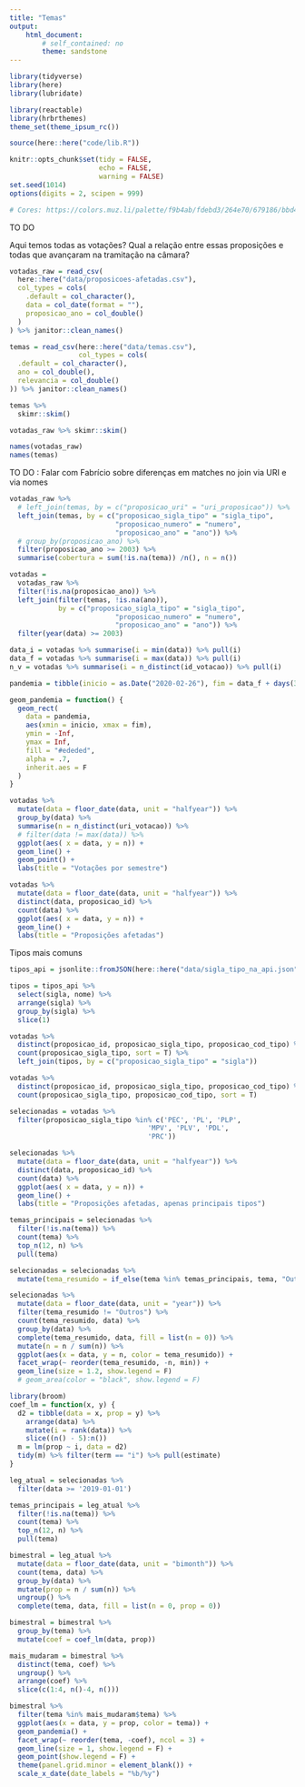 ```yaml
---
title: "Temas"
output:
    html_document: 
        # self_contained: no
        theme: sandstone
---
```


```r
library(tidyverse)
library(here)
library(lubridate)

library(reactable)
library(hrbrthemes)
theme_set(theme_ipsum_rc())

source(here::here("code/lib.R"))

knitr::opts_chunk$set(tidy = FALSE, 
                      echo = FALSE,
                      warning = FALSE)
set.seed(1014)
options(digits = 2, scipen = 999)

# Cores: https://colors.muz.li/palette/f9b4ab/fdebd3/264e70/679186/bbd4ce
```

TO DO

Aqui temos todas as votações? Qual a relação entre essas proposições e todas que avançaram na tramitação na câmara?


```r
votadas_raw = read_csv(
  here::here("data/proposicoes-afetadas.csv"),
  col_types = cols(
    .default = col_character(),
    data = col_date(format = ""),
    proposicao_ano = col_double()
  )
) %>% janitor::clean_names()

temas = read_csv(here::here("data/temas.csv"), 
                 col_types = cols(
  .default = col_character(),
  ano = col_double(),
  relevancia = col_double()
)) %>% janitor::clean_names()
```

```r
temas %>% 
  skimr::skim()

votadas_raw %>% skimr::skim()
```


```r
names(votadas_raw)
names(temas)
```

TO DO : Falar com Fabrício sobre diferenças em matches no join via URI e via nomes

```r
votadas_raw %>% 
  # left_join(temas, by = c("proposicao_uri" = "uri_proposicao")) %>%
  left_join(temas, by = c("proposicao_sigla_tipo" = "sigla_tipo",
                          "proposicao_numero" = "numero",
                          "proposicao_ano" = "ano")) %>%
  # group_by(proposicao_ano) %>%
  filter(proposicao_ano >= 2003) %>% 
  summarise(cobertura = sum(!is.na(tema)) /n(), n = n())
```

```r
votadas = 
  votadas_raw %>% 
  filter(!is.na(proposicao_ano)) %>% 
  left_join(filter(temas, !is.na(ano)), 
            by = c("proposicao_sigla_tipo" = "sigla_tipo",
                          "proposicao_numero" = "numero",
                          "proposicao_ano" = "ano")) %>%
  filter(year(data) >= 2003) 
```

```r
data_i = votadas %>% summarise(i = min(data)) %>% pull(i)
data_f = votadas %>% summarise(i = max(data)) %>% pull(i)
n_v = votadas %>% summarise(i = n_distinct(id_votacao)) %>% pull(i)
```

```r
pandemia = tibble(inicio = as.Date("2020-02-26"), fim = data_f + days(30))

geom_pandemia = function() {
  geom_rect(
    data = pandemia,
    aes(xmin = inicio, xmax = fim),
    ymin = -Inf,
    ymax = Inf,
    fill = "#ededed",
    alpha = .7,
    inherit.aes = F
  )
}
```

```r
votadas %>% 
  mutate(data = floor_date(data, unit = "halfyear")) %>% 
  group_by(data) %>%
  summarise(n = n_distinct(uri_votacao)) %>% 
  # filter(data != max(data)) %>% 
  ggplot(aes( x = data, y = n)) + 
  geom_line() + 
  geom_point() +
  labs(title = "Votações por semestre")
```


```r
votadas %>% 
  mutate(data = floor_date(data, unit = "halfyear")) %>% 
  distinct(data, proposicao_id) %>%
  count(data) %>% 
  ggplot(aes( x = data, y = n)) + 
  geom_line() + 
  labs(title = "Proposições afetadas")
```

Tipos mais comuns

```r
tipos_api = jsonlite::fromJSON(here::here("data/sigla_tipo_na_api.json"))$dados

tipos = tipos_api %>% 
  select(sigla, nome) %>% 
  arrange(sigla) %>% 
  group_by(sigla) %>% 
  slice(1) 

votadas %>% 
  distinct(proposicao_id, proposicao_sigla_tipo, proposicao_cod_tipo) %>% 
  count(proposicao_sigla_tipo, sort = T) %>% 
  left_join(tipos, by = c("proposicao_sigla_tipo" = "sigla"))
```

```r
votadas %>% 
  distinct(proposicao_id, proposicao_sigla_tipo, proposicao_cod_tipo) %>% 
  count(proposicao_sigla_tipo, proposicao_cod_tipo, sort = T)
```

```r
selecionadas = votadas %>% 
  filter(proposicao_sigla_tipo %in% c('PEC', 'PL', 'PLP',
                                  'MPV', 'PLV', 'PDL',
                                  'PRC'))
```

```r
selecionadas %>% 
  mutate(data = floor_date(data, unit = "halfyear")) %>% 
  distinct(data, proposicao_id) %>%
  count(data) %>% 
  ggplot(aes( x = data, y = n)) + 
  geom_line() + 
  labs(title = "Proposições afetadas, apenas principais tipos")
```

```r
temas_principais = selecionadas %>% 
  filter(!is.na(tema)) %>% 
  count(tema) %>% 
  top_n(12, n) %>% 
  pull(tema)

selecionadas = selecionadas %>% 
  mutate(tema_resumido = if_else(tema %in% temas_principais, tema, "Outros")) 

selecionadas %>% 
  mutate(data = floor_date(data, unit = "year")) %>% 
  filter(tema_resumido != "Outros") %>% 
  count(tema_resumido, data) %>% 
  group_by(data) %>% 
  complete(tema_resumido, data, fill = list(n = 0)) %>% 
  mutate(n = n / sum(n)) %>% 
  ggplot(aes(x = data, y = n, color = tema_resumido)) + 
  facet_wrap(~ reorder(tema_resumido, -n, min)) +
  geom_line(size = 1.2, show.legend = F)
  # geom_area(color = "black", show.legend = F)
```


```r
library(broom)
coef_lm = function(x, y) {
  d2 = tibble(data = x, prop = y) %>% 
    arrange(data) %>% 
    mutate(i = rank(data)) %>% 
    slice((n() - 5):n())
  m = lm(prop ~ i, data = d2)
  tidy(m) %>% filter(term == "i") %>% pull(estimate)
}

leg_atual = selecionadas %>% 
  filter(data >= '2019-01-01')

temas_principais = leg_atual %>% 
  filter(!is.na(tema)) %>% 
  count(tema) %>% 
  top_n(12, n) %>% 
  pull(tema)

bimestral = leg_atual %>% 
  mutate(data = floor_date(data, unit = "bimonth")) %>% 
  count(tema, data) %>% 
  group_by(data) %>% 
  mutate(prop = n / sum(n)) %>% 
  ungroup() %>% 
  complete(tema, data, fill = list(n = 0, prop = 0)) 

bimestral = bimestral %>% 
  group_by(tema) %>% 
  mutate(coef = coef_lm(data, prop)) 

mais_mudaram = bimestral %>% 
  distinct(tema, coef) %>% 
  ungroup() %>% 
  arrange(coef) %>% 
  slice(c(1:4, n()-4, n())) 

bimestral %>% 
  filter(tema %in% mais_mudaram$tema) %>% 
  ggplot(aes(x = data, y = prop, color = tema)) + 
  geom_pandemia() +
  facet_wrap(~ reorder(tema, -coef), ncol = 3) +
  geom_line(size = 1, show.legend = F) + 
  geom_point(show.legend = F) + 
  theme(panel.grid.minor = element_blank()) + 
  scale_x_date(date_labels = "%b/%y")

```

```r

```

